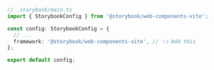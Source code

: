 ```ts
// .storybook/main.ts
import { StorybookConfig } from '@storybook/web-components-vite';

const config: StorybookConfig = {
  // ...
  framework: '@storybook/web-components-vite', // 👈 Add this
};

export default config;
```
